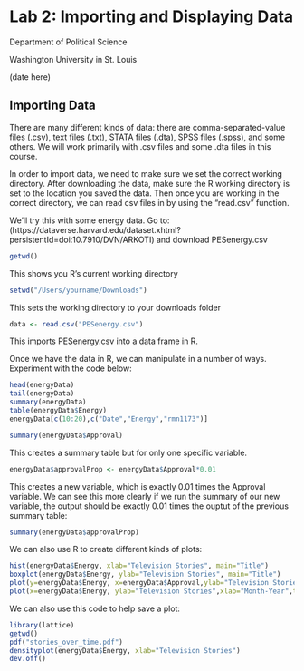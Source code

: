 # Lab 2: Importing and Displaying Data

Department of Political Science 

Washington University in St. Louis 

(date here)

## Importing Data 

There are many different kinds of data: there are comma-separated-value files (.csv), text files (.txt), STATA files (.dta), SPSS files (.spss), and some others. We will work primarily with .csv files and some .dta files in this course. 

In order to import data, we need to make sure we set the correct working directory. After downloading the data, make sure the R working directory is set to the location you saved the data. Then once you are working in the correct directory, we can read csv files in by using the "read.csv" function. 

We'll try this with some energy data. Go to: (https://dataverse.harvard.edu/dataset.xhtml?persistentId=doi:10.7910/DVN/ARKOTI) and download PESenergy.csv 

```r
getwd() 
```
 This shows you R's current working directory 
```r
setwd("/Users/yourname/Downloads")
```
 This sets the working directory to your downloads folder
```r
data <- read.csv("PESenergy.csv")
```
This imports PESenergy.csv into a data frame in R. 

Once we have the data in R, we can manipulate in a number of ways. Experiment with the code below: 

```r
head(energyData)
tail(energyData)
summary(energyData)
table(energyData$Energy)
energyData[c(10:20),c("Date","Energy","rmn1173")]
```

```r
summary(energyData$Approval)
```
This creates a summary table but for only one specific variable. 

```r
energyData$approvalProp <- energyData$Approval*0.01
```
This creates a new variable, which is exactly 0.01 times the Approval variable. We can see this more clearly if we run the summary of our new variable, the output should be exactly 0.01 times the ouptut of the previous summary table: 

```r
summary(energyData$approvalProp)
```

We can also use R to create different kinds of plots: 

```r
hist(energyData$Energy, xlab="Television Stories", main="Title")
boxplot(energyData$Energy, ylab="Television Stories", main="Title")
plot(y=energyData$Energy, x=energyData$Approval,ylab="Television Stories",xlab="Presidential Approval")
plot(x=energyData$Energy, ylab="Television Stories",xlab="Month-Year",type="l")
```

We can also use this code to help save a plot: 

```r
library(lattice)
getwd()
pdf("stories_over_time.pdf")
densityplot(energyData$Energy, xlab="Television Stories")
dev.off()
```

